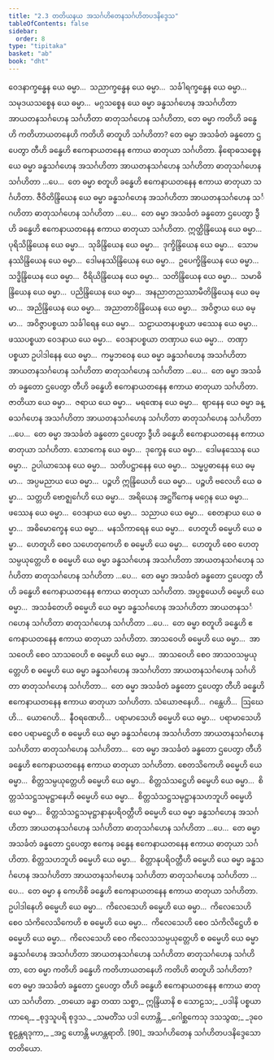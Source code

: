 ```yaml
---
title: "2.3 တတိယနယ အသင်္ဂဟိတေနသင်္ဂဟိတပဒနိဒ္ဒေသ"
tableOfContents: false
sidebar:
  order: 8
type: "tipitaka"
basket: "ab"
book: "dht"
---
```



<DynamicBreadcrumb />

<Division number="179" book="dht">

<Paragraph number="228" book="dht">
ဝေဒနာက္ခန္ဓေန ယေ ဓမ္မာ…  သညာက္ခန္ဓေန ယေ ဓမ္မာ…  သင်္ခါရက္ခန္ဓေန ယေ ဓမ္မာ…  သမုဒယသစ္စေန ယေ ဓမ္မာ…  မဂ္ဂသစ္စေန ယေ ဓမ္မာ ခန္ဓသင်္ဂဟေန အသင်္ဂဟိတာ အာယတနသင်္ဂဟေန သင်္ဂဟိတာ ဓာတုသင်္ဂဟေန သင်္ဂဟိတာ, တေ ဓမ္မာ ကတိဟိ ခန္ဓေဟိ ကတိဟာယတနေဟိ ကတိဟိ ဓာတူဟိ သင်္ဂဟိတာ? တေ ဓမ္မာ အသင်္ခတံ ခန္ဓတော ဌပေတွာ တီဟိ ခန္ဓေဟိ ဧကေနာယတနေန ဧကာယ ဓာတုယာ သင်္ဂဟိတာ.
</Paragraph>

</Division>
<Division number="180" book="dht">

<Paragraph number="229" book="dht">
နိရောဓသစ္စေန ယေ ဓမ္မာ ခန္ဓသင်္ဂဟေန အသင်္ဂဟိတာ အာယတနသင်္ဂဟေန သင်္ဂဟိတာ ဓာတုသင်္ဂဟေန သင်္ဂဟိတာ …ပေ…  တေ ဓမ္မာ စတူဟိ ခန္ဓေဟိ ဧကေနာယတနေန ဧကာယ ဓာတုယာ သင်္ဂဟိတာ.
</Paragraph>

</Division>
<Division number="181" book="dht">

<Paragraph number="230" book="dht">
ဇီဝိတိန္ဒြိယေန ယေ ဓမ္မာ ခန္ဓသင်္ဂဟေန အသင်္ဂဟိတာ အာယတနသင်္ဂဟေန သင်္ဂဟိတာ ဓာတုသင်္ဂဟေန သင်္ဂဟိတာ …ပေ…  တေ ဓမ္မာ အသင်္ခတံ ခန္ဓတော ဌပေတွာ ဒွီဟိ ခန္ဓေဟိ ဧကေနာယတနေန ဧကာယ ဓာတုယာ သင်္ဂဟိတာ.
</Paragraph>

</Division>
<Division number="182" book="dht">

<Paragraph number="231" book="dht">
ဣတ္ထိန္ဒြိယေန ယေ ဓမ္မာ…  ပုရိသိန္ဒြိယေန ယေ ဓမ္မာ…  သုခိန္ဒြိယေန ယေ ဓမ္မာ…  ဒုက္ခိန္ဒြိယေန ယေ ဓမ္မာ…  သောမနဿိန္ဒြိယေန ယေ ဓမ္မာ…  ဒေါမနဿိန္ဒြိယေန ယေ ဓမ္မာ…  ဥပေက္ခိန္ဒြိယေန ယေ ဓမ္မာ…  သဒ္ဓိန္ဒြိယေန ယေ ဓမ္မာ…  ဝီရိယိန္ဒြိယေန ယေ ဓမ္မာ…  သတိန္ဒြိယေန ယေ ဓမ္မာ…  သမာဓိန္ဒြိယေန ယေ ဓမ္မာ…  ပညိန္ဒြိယေန ယေ ဓမ္မာ…  အနညာတညဿာမီတိန္ဒြိယေန ယေ ဓမ္မာ…  အညိန္ဒြိယေန ယေ ဓမ္မာ…  အညာတာဝိန္ဒြိယေန ယေ ဓမ္မာ…  အဝိဇ္ဇာယ ယေ ဓမ္မာ…  အဝိဇ္ဇာပစ္စယာ သင်္ခါရေန ယေ ဓမ္မာ…  သဠာယတနပစ္စယာ ဖဿေန ယေ ဓမ္မာ…  ဖဿပစ္စယာ ဝေဒနာယ ယေ ဓမ္မာ…  ဝေဒနာပစ္စယာ တဏှာယ ယေ ဓမ္မာ…  တဏှာပစ္စယာ ဥပါဒါနေန ယေ ဓမ္မာ…  ကမ္မဘဝေန ယေ ဓမ္မာ ခန္ဓသင်္ဂဟေန အသင်္ဂဟိတာ အာယတနသင်္ဂဟေန သင်္ဂဟိတာ ဓာတုသင်္ဂဟေန သင်္ဂဟိတာ …ပေ…  တေ ဓမ္မာ အသင်္ခတံ ခန္ဓတော ဌပေတွာ တီဟိ ခန္ဓေဟိ ဧကေနာယတနေန ဧကာယ ဓာတုယာ သင်္ဂဟိတာ.
</Paragraph>

</Division>
<Division number="183" book="dht">

<Paragraph number="232" book="dht">
ဇာတိယာ ယေ ဓမ္မာ…  ဇရာယ ယေ ဓမ္မာ…  မရဏေန ယေ ဓမ္မာ…  ဈာနေန ယေ ဓမ္မာ ခန္ဓသင်္ဂဟေန အသင်္ဂဟိတာ အာယတနသင်္ဂဟေန သင်္ဂဟိတာ ဓာတုသင်္ဂဟေန သင်္ဂဟိတာ …ပေ…  တေ ဓမ္မာ အသင်္ခတံ ခန္ဓတော ဌပေတွာ ဒွီဟိ ခန္ဓေဟိ ဧကေနာယတနေန ဧကာယ ဓာတုယာ သင်္ဂဟိတာ.
</Paragraph>

</Division>
<Division number="184" book="dht">

<Paragraph number="233" book="dht">
သောကေန ယေ ဓမ္မာ…  ဒုက္ခေန ယေ ဓမ္မာ…  ဒေါမနဿေန ယေ ဓမ္မာ…  ဥပါယာသေန ယေ ဓမ္မာ…  သတိပဋ္ဌာနေန ယေ ဓမ္မာ…  သမ္မပ္ပဓာနေန ယေ ဓမ္မာ…  အပ္ပမညာယ ယေ ဓမ္မာ…  ပဉ္စဟိ ဣန္ဒြိယေဟိ ယေ ဓမ္မာ…  ပဉ္စဟိ ဗလေဟိ ယေ ဓမ္မာ…  သတ္တဟိ ဗောဇ္ဈင်္ဂေဟိ ယေ ဓမ္မာ…  အရိယေန အဋ္ဌင်္ဂိကေန မဂ္ဂေန ယေ ဓမ္မာ…  ဖဿေန ယေ ဓမ္မာ…  ဝေဒနာယ ယေ ဓမ္မာ…  သညာယ ယေ ဓမ္မာ…  စေတနာယ ယေ ဓမ္မာ…  အဓိမောက္ခေန ယေ ဓမ္မာ…  မနသိကာရေန ယေ ဓမ္မာ…  ဟေတူဟိ ဓမ္မေဟိ ယေ ဓမ္မာ…  ဟေတူဟိ စေဝ သဟေတုကေဟိ စ ဓမ္မေဟိ ယေ ဓမ္မာ…  ဟေတူဟိ စေဝ ဟေတုသမ္ပယုတ္တေဟိ စ ဓမ္မေဟိ ယေ ဓမ္မာ ခန္ဓသင်္ဂဟေန အသင်္ဂဟိတာ အာယတနသင်္ဂဟေန သင်္ဂဟိတာ ဓာတုသင်္ဂဟေန သင်္ဂဟိတာ …ပေ…  တေ ဓမ္မာ အသင်္ခတံ ခန္ဓတော ဌပေတွာ တီဟိ ခန္ဓေဟိ ဧကေနာယတနေန ဧကာယ ဓာတုယာ သင်္ဂဟိတာ.
</Paragraph>

</Division>
<Division number="185" book="dht">

<Paragraph number="234" book="dht">
အပ္ပစ္စယေဟိ ဓမ္မေဟိ ယေ ဓမ္မာ…  အသင်္ခတေဟိ ဓမ္မေဟိ ယေ ဓမ္မာ ခန္ဓသင်္ဂဟေန အသင်္ဂဟိတာ အာယတနသင်္ဂဟေန သင်္ဂဟိတာ ဓာတုသင်္ဂဟေန သင်္ဂဟိတာ …ပေ…  တေ ဓမ္မာ စတူဟိ ခန္ဓေဟိ ဧကေနာယတနေန ဧကာယ ဓာတုယာ သင်္ဂဟိတာ.
</Paragraph>

</Division>
<Division number="186" book="dht">

<Paragraph number="235" book="dht">
အာသဝေဟိ ဓမ္မေဟိ ယေ ဓမ္မာ…  အာသဝေဟိ စေဝ သာသဝေဟိ စ ဓမ္မေဟိ ယေ ဓမ္မာ…  အာသဝေဟိ စေဝ အာသဝသမ္ပယုတ္တေဟိ စ ဓမ္မေဟိ ယေ ဓမ္မာ ခန္ဓသင်္ဂဟေန အသင်္ဂဟိတာ အာယတနသင်္ဂဟေန သင်္ဂဟိတာ ဓာတုသင်္ဂဟေန သင်္ဂဟိတာ…  တေ ဓမ္မာ အသင်္ခတံ ခန္ဓတော ဌပေတွာ တီဟိ ခန္ဓေဟိ ဧကေနာယတနေန ဧကာယ ဓာတုယာ သင်္ဂဟိတာ.
</Paragraph>

</Division>
<Division number="187" book="dht">

<Paragraph number="236" book="dht">
သံယောဇနေဟိ…  ဂန္ထေဟိ…  ဩဃေဟိ…  ယောဂေဟိ…  နီဝရဏေဟိ…  ပရာမာသေဟိ ဓမ္မေဟိ ယေ ဓမ္မာ…  ပရာမာသေဟိ စေဝ ပရာမဋ္ဌေဟိ စ ဓမ္မေဟိ ယေ ဓမ္မာ ခန္ဓသင်္ဂဟေန အသင်္ဂဟိတာ အာယတနသင်္ဂဟေန သင်္ဂဟိတာ ဓာတုသင်္ဂဟေန သင်္ဂဟိတာ…  တေ ဓမ္မာ အသင်္ခတံ ခန္ဓတော ဌပေတွာ တီဟိ ခန္ဓေဟိ ဧကေနာယတနေန ဧကာယ ဓာတုယာ သင်္ဂဟိတာ.
</Paragraph>

</Division>
<Division number="188" book="dht">

<Paragraph number="237" book="dht">
စေတသိကေဟိ ဓမ္မေဟိ ယေ ဓမ္မာ…  စိတ္တသမ္ပယုတ္တေဟိ ဓမ္မေဟိ ယေ ဓမ္မာ…  စိတ္တသံသဋ္ဌေဟိ ဓမ္မေဟိ ယေ ဓမ္မာ…  စိတ္တသံသဋ္ဌသမုဋ္ဌာနေဟိ ဓမ္မေဟိ ယေ ဓမ္မာ…  စိတ္တသံသဋ္ဌသမုဋ္ဌာနသဟဘူဟိ ဓမ္မေဟိ ယေ ဓမ္မာ…  စိတ္တသံသဋ္ဌသမုဋ္ဌာနာနုပရိဝတ္တီဟိ ဓမ္မေဟိ ယေ ဓမ္မာ ခန္ဓသင်္ဂဟေန အသင်္ဂဟိတာ အာယတနသင်္ဂဟေန သင်္ဂဟိတာ ဓာတုသင်္ဂဟေန သင်္ဂဟိတာ …ပေ…  တေ ဓမ္မာ အသင်္ခတံ ခန္ဓတော ဌပေတွာ ဧကေန ခန္ဓေန ဧကေနာယတနေန ဧကာယ ဓာတုယာ သင်္ဂဟိတာ.
</Paragraph>

</Division>
<Division number="189" book="dht">

<Paragraph number="238" book="dht">
စိတ္တသဟဘူဟိ ဓမ္မေဟိ ယေ ဓမ္မာ…  စိတ္တာနုပရိဝတ္တီဟိ ဓမ္မေဟိ ယေ ဓမ္မာ ခန္ဓသင်္ဂဟေန အသင်္ဂဟိတာ အာယတနသင်္ဂဟေန သင်္ဂဟိတာ ဓာတုသင်္ဂဟေန သင်္ဂဟိတာ …ပေ…  တေ ဓမ္မာ န ကေဟိစိ ခန္ဓေဟိ ဧကေနာယတနေန ဧကာယ ဓာတုယာ သင်္ဂဟိတာ.
</Paragraph>

</Division>
<Division number="190" book="dht">

<Paragraph number="239" book="dht">
ဥပါဒါနေဟိ ဓမ္မေဟိ ယေ ဓမ္မာ…  ကိလေသေဟိ ဓမ္မေဟိ ယေ ဓမ္မာ…  ကိလေသေဟိ စေဝ သံကိလေသိကေဟိ စ ဓမ္မေဟိ ယေ ဓမ္မာ…  ကိလေသေဟိ စေဝ သံကိလိဋ္ဌေဟိ စ ဓမ္မေဟိ ယေ ဓမ္မာ…  ကိလေသေဟိ စေဝ ကိလေသသမ္ပယုတ္တေဟိ စ ဓမ္မေဟိ ယေ ဓမ္မာ ခန္ဓသင်္ဂဟေန အသင်္ဂဟိတာ အာယတနသင်္ဂဟေန သင်္ဂဟိတာ ဓာတုသင်္ဂဟေန သင်္ဂဟိတာ, တေ ဓမ္မာ ကတိဟိ ခန္ဓေဟိ ကတိဟာယတနေဟိ ကတိဟိ ဓာတူဟိ သင်္ဂဟိတာ? တေ ဓမ္မာ အသင်္ခတံ ခန္ဓတော ဌပေတွာ တီဟိ ခန္ဓေဟိ ဧကေနာယတနေန ဧကာယ ဓာတုယာ သင်္ဂဟိတာ.
</Paragraph>

<Paragraph number="240" type="verses" book="dht">
_တယော ခန္ဓာ တထာ သစ္စာ,_  
ဣန္ဒြိယာနိ စ သောဠသ;_  
_ပဒါနိ ပစ္စယာကာရေ,_  
_စုဒ္ဒသူပရိ စုဒ္ဒသ._  

</Paragraph>

<Paragraph number="241" type="verses" book="dht">
_သမတိံသ ပဒါ ဟောန္တိ,_  
_ဂေါစ္ဆကေသု ဒသသွထ;_  
_ဒုဝေ စူဠန္တရဒုကာ,_  
_အဋ္ဌ ဟောန္တိ မဟန္တရာတိ. [90]_  


</Paragraph>
</Division>

<Paragraph number="242" type="center" book="dht">
အသင်္ဂဟိတေန သင်္ဂဟိတပဒနိဒ္ဒေသော တတိယော.
</Paragraph>